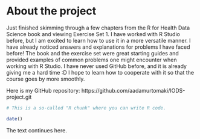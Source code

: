 
# About the project

Just finished skimming through a few chapters from the R for Health Data Science book and viewing Exercise Set 1. I have worked with R Studio before, but I am excited to learn how to use it in a more versatile manner. I have already noticed answers and explanations for problems I have faced before! The book and the exercise set were great starting guides and provided examples of common problems one might encounter when working with R Studio. I have never used GitHub before, and it is already giving me a hard time :D I hope to learn how to cooperate with it so that the course goes by more smoothly.

Here is my GitHub repository: https://github.com/aadamurtomaki/IODS-project.git

```r
# This is a so-called "R chunk" where you can write R code.

date()

```
The text continues here.

